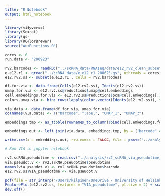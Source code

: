 ```yaml
---
title: "R Notebook"
output: html_notebook
---
```


```r
library(tidyverse)
library(Seurat)
library(qs)
library(RColorBrewer)
source("AuxFunctions.R")
```

```r
cores <- 6
run.date <- "200923"
```


```r
rV2.barcodes <- readRDS("../scRNA_data/RNAseq/data/e12_rv2_clean_subset_310323.rds")
e.e12.r1 <- qread("../scRNA_data/e.e12_r1_200623.qs", nthreads = cores)
e12.rv2.ss <- subset(e.e12.r1 , cells = rV2.barcodes)
```

```r
df.for.via <- data.frame(Cells(e12.rv2.ss), Idents(e12.rv2.ss))
umap.for.via <- e12.rv2.ss@reductions$umap@cell.embeddings
cell.embeddings.for.via <- e12.rv2.ss@reductions$pca@cell.embeddings[,1:30]
colors.umap.via <- bind_rows(lapply(color.vector(Idents(e12.rv2.ss)), function (x) { col2rgb(x)[,1] / 255 }))
```

```r
via.data <- data.frame(df.for.via, umap.for.via)
colnames(via.data) <- c("barcode", "label", "UMAP_1", "UMAP_2")
```

```r
embeddings.tmp <- as_tibble(rownames_to_column(cbind(cell.embeddings.for.via, colors.umap.via), "barcode"))

embeddings.out <- left_join(via.data, embeddings.tmp, by = ("barcode" = "barcode"))

write.csv(x = embeddings.out, row.names = FALSE, file = paste("../analysis/Cell.embeddings.rv2.scRNA.", run.date, ".csv", sep = ""))

# Run VIA in jupyter notebook
```

```r
rv2.scRNA.pseudotime <- read.csv("../analysis/rv2_scRNA_via_pseudotime_200923.csv")
via.pseudot.v <- rv2.scRNA.pseudotime$pseudotime
names(via.pseudot.v) <- rv2.scRNA.pseudotime$barcode
e12.rv2.ss$VIA_pseudotime <- via.pseudot.v
```

```r
pdf(file = str_interp("/Users/kilpinen/OneDrive - University of Helsinki/E12R1 project/Manuscript I - Regulation of Tal1 dependent rV2 lineage bifurcation/Figures/plots/rV2_scRNA_VIA_pseudotime.pdf"), width = 12, height = 12)
FeaturePlot(e12.rv2.ss, features = "VIA_pseudotime", pt.size = 2) + scale_color_viridis_c(option = "viridis") + ggtitle("VIA pseudotime") + coord_fixed()
dev.off()
```